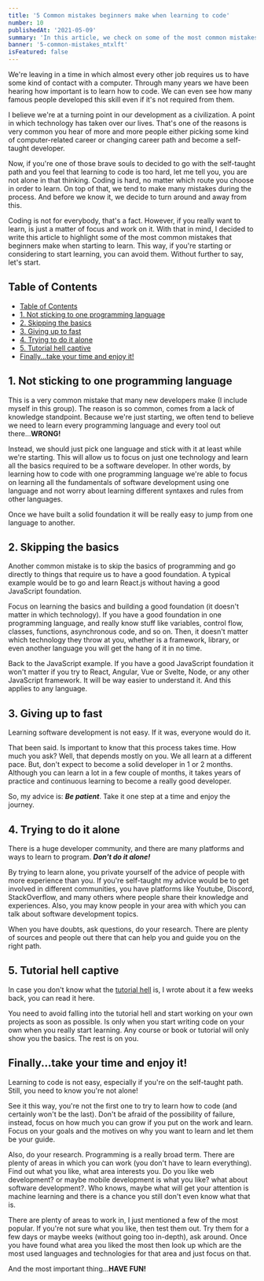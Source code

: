 ```yaml
---
title: '5 Common mistakes beginners make when learning to code'
number: 10
publishedAt: '2021-05-09'
summary: 'In this article, we check on some of the most common mistakes beginners make when starting to learn how to write code.'
banner: '5-common-mistakes_mtxlft'
isFeatured: false
---
```


We're leaving in a time in which almost every other job requires us to have some kind of contact with a computer. Through many years we have been hearing how important is to learn how to code. We can even see how many famous people developed this skill even if it's not required from them.

I believe we're at a turning point in our development as a civilization. A point in which technology has taken over our lives. That's one of the reasons is very common you hear of more and more people either picking some kind of computer-related career or changing career path and become a self-taught developer.

Now, if you're one of those brave souls to decided to go with the self-taught path and you feel that learning to code is too hard, let me tell you, you are not alone in that thinking. Coding is hard, no matter which route you choose in order to learn. On top of that, we tend to make many mistakes during the process. And before we know it, we decide to turn around and away from this.

Coding is not for everybody, that's a fact. However, if you really want to learn, is just a matter of focus and work on it. With that in mind, I decided to write this article to highlight some of the most common mistakes that beginners make when starting to learn. This way, if you're starting or considering to start learning, you can avoid them. Without further to say, let's start.

## Table of Contents
- [Table of Contents](#table-of-contents)
- [1. Not sticking to one programming language](#1-not-sticking-to-one-programming-language)
- [2. Skipping the basics](#2-skipping-the-basics)
- [3. Giving up to fast](#3-giving-up-to-fast)
- [4. Trying to do it alone](#4-trying-to-do-it-alone)
- [5. Tutorial hell captive](#5-tutorial-hell-captive)
- [Finally...take your time and enjoy it!](#finallytake-your-time-and-enjoy-it)

## 1. Not sticking to one programming language

This is a very common mistake that many new developers make (I include myself in this group). The reason is so common, comes from a lack of knowledge standpoint. Because we're just starting, we often tend to believe we need to learn every programming language and every tool out there...**WRONG!**

Instead, we should just pick one language and stick with it at least while we're starting. This will allow us to focus on just one technology and learn all the basics required to be a software developer. In other words, by learning how to code with one programming language we're able to focus on learning all the fundamentals of software development using one language and not worry about learning different syntaxes and rules from other languages.

Once we have built a solid foundation it will be really easy to jump from one language to another.

## 2. Skipping the basics

Another common mistake is to skip the basics of programming and go directly to things that require us to have a good foundation. A typical example would be to go and learn  React.js without having a good JavaScript foundation.

Focus on learning the basics and building a good foundation (it doesn't matter in which technology). If you have a good foundation in one programming language, and really know stuff like variables, control flow, classes, functions, asynchronous code, and so on. Then, it doesn't matter which technology they throw at you, whether is a framework, library, or even another language you will get the hang of it in no time.

Back to the JavaScript example. If you have a good JavaScript foundation it won't matter if you try to React, Angular, Vue or Svelte, Node, or any other JavaScript framework. It will be way easier to understand it. And this applies to any language.

## 3. Giving up to fast

Learning software development is not easy. If it was, everyone would do it.

That been said. Is important to know that this process takes time. How much you ask? Well, that depends mostly on you. We all learn at a different pace. But, don't expect to become a solid developer in 1 or 2 months. Although you can learn a lot in a few couple of months, it takes years of practice and continuous learning to become a really good developer.

So, my advice is: ***Be patient***. Take it one step at a time and enjoy the journey.

## 4. Trying to do it alone

There is a huge developer community, and there are many platforms and ways to learn to program. ***Don't do it alone!***

By trying to learn alone, you private yourself of the advice of people with more experience than you. If you're self-taught my advice would be to get involved in different communities, you have platforms like Youtube, Discord, StackOverflow, and many others where people share their knowledge and experiences. Also, you may know people in your area with which you can talk about software development topics.

When you have doubts, ask questions, do your research. There are plenty of sources and people out there that can help you and guide you on the right path.

## 5. Tutorial hell captive

In case you don't know what the [tutorial hell](https://duypham2108.github.io/blog/what-is-the-tutorial-hell-and-how-to-escape-it) is, I wrote about it a few weeks back, you can read it here.

You need to avoid falling into the tutorial hell and start working on your own projects as soon as possible. Is only when you start writing code on your own when you really start learning. Any course or book or tutorial will only show you the basics. The rest is on you.

## Finally...take your time and enjoy it!

Learning to code is not easy, especially if you're on the self-taught path. Still, you need to know you're not alone!

See it this way, you're not the first one to try to learn how to code (and certainly won't be the last). Don't be afraid of the possibility of failure, instead, focus on how much you can grow if you put on the work and learn. Focus on your goals and the motives on why you want to learn and let them be your guide.

Also, do your research. Programming is a really broad term. There are plenty of areas in which you can work (you don't have to learn everything). Find out what you like, what area interests you. Do you like web development? or maybe mobile development is what you like? what about software development?. Who knows, maybe what will get your attention is machine learning and there is a chance you still don't even know what that is.

There are plenty of areas to work in, I just mentioned a few of the most popular. If you're not sure what you like, then test them out. Try them for a few days or maybe weeks (without going too in-depth), ask around. Once you have found what area you liked the most then look up which are the most used languages and technologies for that area and just focus on that.

And the most important thing...**HAVE FUN!**
